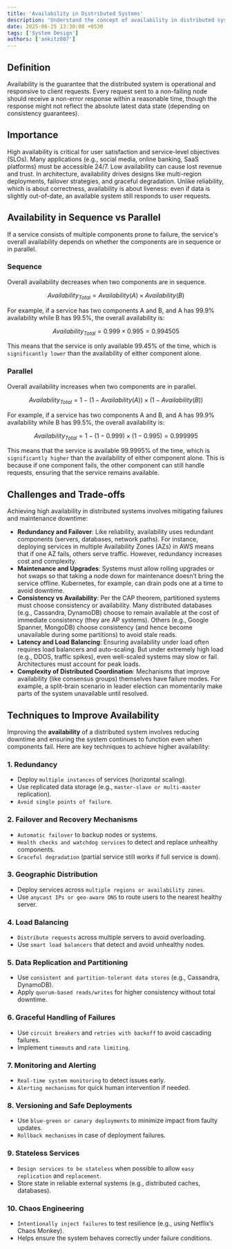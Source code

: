 ```yaml
---
title: 'Availability in Distributed Systems'
description: 'Understand the concept of availability in distributed systems, its importance, challenges, and various models.'
date: 2025-06-25 13:30:00 +0530
tags: ['System Design']
authors: ['ankitz007']
---
```


## Definition

Availability is the guarantee that the distributed system is operational and responsive to client requests. Every request sent to a non-failing node should receive a non-error response within a reasonable time, though the response might not reflect the absolute latest data state (depending on consistency guarantees).

## Importance

High availability is critical for user satisfaction and service-level objectives (SLOs). Many applications (e.g., social media, online banking, SaaS platforms) must be accessible 24/7. Low availability can cause lost revenue and trust. In architecture, availability drives designs like multi-region deployments, failover strategies, and graceful degradation. Unlike reliability, which is about correctness, availability is about liveness: even if data is slightly out-of-date, an available system still responds to user requests.

## Availability in Sequence vs Parallel

If a service consists of multiple components prone to failure, the service's overall availability depends on whether the components are in sequence or in parallel.

### Sequence

Overall availability decreases when two components are in sequence.

$$ 
Availability_{Total} = Availability(A) \times Availability(B) 
$$

For example, if a service has two components A and B, and A has 99.9% availability while B has 99.5%, the overall availability is:

$$ 
Availability_{Total} = 0.999 \times 0.995 = 0.994505 
$$

This means that the service is only available 99.45% of the time, which is `significantly lower` than the availability of either component alone.

### Parallel

Overall availability increases when two components are in parallel.

$$ 
Availability_{Total} = 1 - (1 - Availability(A)) \times (1 - Availability(B)) 
$$

For example, if a service has two components A and B, and A has 99.9% availability while B has 99.5%, the overall availability is:

$$ 
Availability_{Total} = 1 - (1 - 0.999) \times (1 - 0.995) = 0.999995 
$$

This means that the service is available 99.9995% of the time, which is `significantly higher` than the availability of either component alone. This is because if one component fails, the other component can still handle requests, ensuring that the service remains available.

## Challenges and Trade-offs

Achieving high availability in distributed systems involves mitigating failures and maintenance downtime:

- **Redundancy and Failover**: Like reliability, availability uses redundant components (servers, databases, network paths). For instance, deploying services in multiple Availability Zones (AZs) in AWS means that if one AZ fails, others serve traffic. However, redundancy increases cost and complexity.
- **Maintenance and Upgrades**: Systems must allow rolling upgrades or hot swaps so that taking a node down for maintenance doesn’t bring the service offline. Kubernetes, for example, can drain pods one at a time to avoid downtime.
- **Consistency vs Availability**: Per the CAP theorem, partitioned systems must choose consistency or availability. Many distributed databases (e.g., Cassandra, DynamoDB) choose to remain available at the cost of immediate consistency (they are AP systems). Others (e.g., Google Spanner, MongoDB) choose consistency (and hence become unavailable during some partitions) to avoid stale reads.
- **Latency and Load Balancing**: Ensuring availability under load often requires load balancers and auto-scaling. But under extremely high load (e.g., DDOS, traffic spikes), even well-scaled systems may slow or fail. Architectures must account for peak loads.
- **Complexity of Distributed Coordination**: Mechanisms that improve availability (like consensus groups) themselves have failure modes. For example, a split-brain scenario in leader election can momentarily make parts of the system unavailable until resolved.

## Techniques to Improve Availability

Improving the **availability** of a distributed system involves reducing downtime and ensuring the system continues to function even when components fail. Here are key techniques to achieve higher availability:

### 1. Redundancy

- Deploy `multiple instances` of services (horizontal scaling).
- Use replicated data storage (e.g., `master-slave or multi-master` replication).
- `Avoid single points of failure`.

### 2. Failover and Recovery Mechanisms

- `Automatic failover` to backup nodes or systems.
- `Health checks and watchdog services` to detect and replace unhealthy components.
- `Graceful degradation` (partial service still works if full service is down).

### 3. Geographic Distribution

- Deploy services across `multiple regions or availability zones`.
- Use `anycast IPs or geo-aware DNS` to route users to the nearest healthy server.

### 4. Load Balancing

- `Distribute requests` across multiple servers to avoid overloading.
- Use `smart load balancers` that detect and avoid unhealthy nodes.

### 5. Data Replication and Partitioning

- Use `consistent and partition-tolerant data stores` (e.g., Cassandra, DynamoDB).
- Apply `quorum-based reads/writes` for higher consistency without total downtime.

### 6. Graceful Handling of Failures

- Use `circuit breakers` and `retries with backoff` to avoid cascading failures.
- Implement `timeouts` and `rate limiting`.

### 7. Monitoring and Alerting

- `Real-time system monitoring` to detect issues early.
- `Alerting mechanisms` for quick human intervention if needed.

### 8. Versioning and Safe Deployments

- Use `blue-green or canary deployments` to minimize impact from faulty updates.
- `Rollback mechanisms` in case of deployment failures.

### 9. Stateless Services

- `Design services to be stateless` when possible to allow `easy replication` and `replacement`.
- Store state in reliable external systems (e.g., distributed caches, databases).

### 10. Chaos Engineering

- `Intentionally inject failures` to test resilience (e.g., using Netflix’s Chaos Monkey).
- Helps ensure the system behaves correctly under failure conditions.
